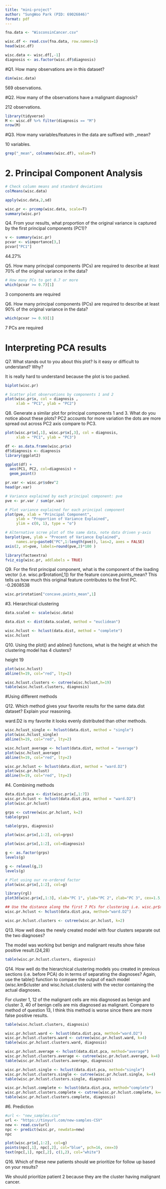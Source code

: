 ```yaml
---
title: "mini-project"
author: "SungWoo Park (PID: 69026846)"
format: pdf
---
```


```r
fna.data <- "WisconsinCancer.csv"
```

```r
wisc.df <- read.csv(fna.data, row.names=1)
head(wisc.df)
```

```r
wisc.data <- wisc.df[,-1]
diagnosis <- as.factor(wisc.df$diagnosis)
```

#Q1. How many observations are in this dataset?
```r
dim(wisc.data)
```

569 observations. 

#Q2. How many of the observations have a malignant diagnosis?

212 observations. 

```r
library(tidyverse)
M <- wisc.df %>% filter(diagnosis == "M")
nrow(M)
```

#Q3. How many variables/features in the data are suffixed with _mean?

10 variables. 

```r
grep("_mean", colnames(wisc.df), value=T)
```

# 2. Principal Component Analysis
```r
# Check column means and standard deviations
colMeans(wisc.data)

apply(wisc.data,2,sd)
```

```r
wisc.pr <- prcomp(wisc.data, scale=T)
summary(wisc.pr)
```
Q4. From your results, what proportion of the original variance is captured by the first principal components (PC1)?
```r
v <- summary(wisc.pr)
pcvar <- v$importance[3,]
pcvar["PC1"]
```

44.27%

Q5. How many principal components (PCs) are required to describe at least 70% of the original variance in the data?
```r
# How many PCs to get 0.7 or more
which(pcvar >= 0.7)[1]
```

3 components are required 

Q6. How many principal components (PCs) are required to describe at least 90% of the original variance in the data?
```r
which(pcvar >= 0.9)[1]
```

7 PCs are required

# Interpreting PCA results

Q7. What stands out to you about this plot? Is it easy or difficult to understand? Why?

It is really hard to understand because the plot is too packed. 

```r
biplot(wisc.pr)
```
```r
# Scatter plot observations by components 1 and 2
plot(wisc.pr$x, col = diagnosis , 
     xlab = "PC1", ylab = "PC2")
```

Q8. Generate a similar plot for principal components 1 and 3. What do you notice about these plots?
PC2 accounts for more variation the dots are more spread out across PC2 axis compare to PC3.

```r
plot(wisc.pr$x[,1], wisc.pr$x[,3], col = diagnosis, 
     xlab = "PC1", ylab = "PC3")
```

```r
df <- as.data.frame(wisc.pr$x)
df$diagnosis <- diagnosis
library(ggplot2)
```

```r
ggplot(df) + 
  aes(PC1, PC2, col=diagnosis) + 
  geom_point()
```
```r
pr.var <- wisc.pr$sdev^2
head(pr.var)
```

```r
# Variance explained by each principal component: pve
pve <- pr.var / sum(pr.var)

# Plot variance explained for each principal component
plot(pve, xlab = "Principal Component", 
     ylab = "Proportion of Variance Explained", 
     ylim = c(0, 1), type = "o")
```
```r
# Alternative scree plot of the same data, note data driven y-axis
barplot(pve, ylab = "Precent of Variance Explained",
     names.arg=paste0("PC",1:length(pve)), las=2, axes = FALSE)
axis(2, at=pve, labels=round(pve,2)*100 )
```
```r
library(factoextra)
fviz_eig(wisc.pr, addlabels = TRUE)
```
Q9. For the first principal component, what is the component of the loading vector (i.e. wisc.pr$rotation[,1]) for the feature concave.points_mean? This tells us how much this original feature contributes to the first PC.
-0.2608538

```r
wisc.pr$rotation["concave.points_mean",1] 
```

#3. Hierarchical clustering

```r
data.scaled <- scale(wisc.data)
```

```r
data.dist <- dist(data.scaled, method = "euclidean")
```

```r
wisc.hclust <- hclust(data.dist, method = "complete")
wisc.hclust
```
Q10. Using the plot() and abline() functions, what is the height at which the clustering model has 4 clusters?

height 19 


```r
plot(wisc.hclust)
abline(h=19, col="red", lty=2)
```
```r
wisc.hclust.clusters <- cutree(wisc.hclust,h=19)
table(wisc.hclust.clusters, diagnosis)
```

#Using different methods

Q12. Which method gives your favorite results for the same data.dist dataset? Explain your reasoning.

ward.D2 is my favorite it looks evenly distributed than other methods. 

```r
wisc.hclust_single <- hclust(data.dist, method = "single")
plot(wisc.hclust_single)
abline(h=19, col="red", lty=2)
```
```r
wisc.hclust_average <- hclust(data.dist, method = "average")
plot(wisc.hclust_average)
abline(h=19, col="red", lty=2)
```

```r
wisc.pr.hclust <- hclust(data.dist, method = "ward.D2")
plot(wisc.pr.hclust)
abline(h=19, col="red", lty=2)
```

#4. Combining methods

```r
data.dist.pca <- dist(wisc.pr$x[,1:7])
wisc.pr.hclust <- hclust(data.dist.pca, method = "ward.D2")
plot(wisc.pr.hclust)

```
```r
grps <- cutree(wisc.pr.hclust, k=2)
table(grps)
```
```r
table(grps, diagnosis)
```
```r
plot(wisc.pr$x[,1:2], col=grps)
```

```r
plot(wisc.pr$x[,1:2], col=diagnosis)
```

```r
g <- as.factor(grps)
levels(g)
```

```r
g <- relevel(g,2)
levels(g)
```

```r
# Plot using our re-ordered factor 
plot(wisc.pr$x[,1:2], col=g)
```
```r
library(rgl)
plot3d(wisc.pr$x[,1:3], xlab="PC 1", ylab="PC 2", zlab="PC 3", cex=1.5, size=1, type="s", col=grps)
```

```r
## Use the distance along the first 7 PCs for clustering i.e. wisc.pr$x[, 1:7]
wisc.pr.hclust <- hclust(data.dist.pca, method="ward.D2")
```

```r
wisc.pr.hclust.clusters <- cutree(wisc.pr.hclust, k=2)
```

Q13. How well does the newly created model with four clusters separate out the two diagnoses?

The model was working but benign and malignant results show false positive result.(24,28)

```r
table(wisc.pr.hclust.clusters, diagnosis)
```
Q14. How well do the hierarchical clustering models you created in previous sections (i.e. before PCA) do in terms of separating the diagnoses? Again, use the table() function to compare the output of each model (wisc.km$cluster and wisc.hclust.clusters) with the vector containing the actual diagnoses.

For cluster 1, 12 of the malignant cells are mis diagnosed as benign and cluster 3, 40 of benign cells are mis diagnosed as malignant. Compare to method of question 13, I think this method is worse since there are more false positive results. 


```r
table(wisc.hclust.clusters, diagnosis)
```

```r
wisc.pr.hclust.ward <- hclust(data.dist.pca, method="ward.D2")
wisc.pr.hclust.clusters.ward <- cutree(wisc.pr.hclust.ward, k=4)
table(wisc.pr.hclust.clusters.ward, diagnosis)
```
```r
wisc.pr.hclust.average <- hclust(data.dist.pca, method="average")
wisc.pr.hclust.clusters.average <- cutree(wisc.pr.hclust.average, k=4)
table(wisc.pr.hclust.clusters.average, diagnosis)
```
```r
wisc.pr.hclust.single <- hclust(data.dist.pca, method="single")
wisc.pr.hclust.clusters.single <- cutree(wisc.pr.hclust.single, k=4)
table(wisc.pr.hclust.clusters.single, diagnosis)
```
```r
wisc.pr.hclust.complete <- hclust(data.dist.pca, method="complete")
wisc.pr.hclust.clusters.complete <- cutree(wisc.pr.hclust.complete, k=4)
table(wisc.pr.hclust.clusters.complete, diagnosis)
```



#6. Prediction

```r
#url <- "new_samples.csv"
url <- "https://tinyurl.com/new-samples-CSV"
new <- read.csv(url)
npc <- predict(wisc.pr, newdata=new)
npc
```
```r
plot(wisc.pr$x[,1:2], col=g)
points(npc[,1], npc[,2], col="blue", pch=16, cex=3)
text(npc[,1], npc[,2], c(1,2), col="white")
```
Q16. Which of these new patients should we prioritize for follow up based on your results?

We should prioritize patient 2 because they are the cluster having malignant cancer. 

